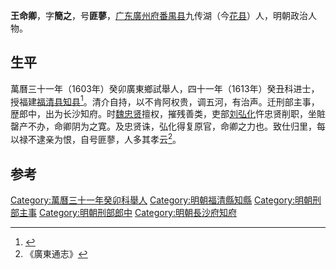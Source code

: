 {{Otheruses|other=名为王命卿的其他人物|王庭谕}}

'''王命卿'''，字'''簡之'''，号'''匪蓼'''，[[广东|广东]][[廣州府|廣州府]][[番禺县|番禺县]]九传湖（今[[花县|花县]]）人，明朝政治人物。

== 生平 ==
萬曆三十一年（1603年）癸卯廣東鄉試舉人，四十一年（1613年）癸丑科进士，授福建[[福清县|福清县]][[知县|知县]]<ref>{{cite news|title=福清市志  第四节　明代县衙|url=http://www.fzdqw.com/ShowText.asp?ToBook=1100&index=1135|accessdate=2013-08-11|newspaper=福州地情网|deadurl=yes|archiveurl=https://web.archive.org/web/20150528034308/http://www.fzdqw.com/ShowText.asp?ToBook=1100&index=1135|archivedate=2015-05-28}}</ref>。清介自持，以不肯阿权贵，调五河，有治声。迁刑部主事，歴郎中，出为长沙知府。时[[魏忠贤|魏忠贤]]擅权，摧残善类，吏部[[刘弘化|刘弘化]]忤忠贤削职，坐賍罄产不办，命卿阴为之寛。及忠贤诛，弘化得复原官，命卿之力也。致仕归里，每以禄不逮亲为恨，自号匪蓼，人多其孝云<ref>《廣東通志》</ref>。

==参考==
{{reflist}}

{{萬曆四十一年癸丑科殿試金榜}}

{{Authority control}}

{{DEFAULTSORT:Wang王}}
[[Category:萬曆三十一年癸卯科舉人|Category:萬曆三十一年癸卯科舉人]]
[[Category:明朝福清縣知縣|Category:明朝福清縣知縣]]
[[Category:明朝刑部主事|Category:明朝刑部主事]]
[[Category:明朝刑部郎中|Category:明朝刑部郎中]]
[[Category:明朝長沙府知府|Category:明朝長沙府知府]]


{{明朝人物小作品}}